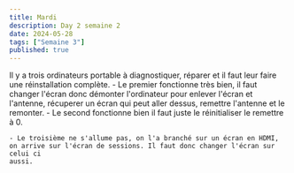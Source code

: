 ```yaml
---
title: Mardi
description: Day 2 semaine 2
date: 2024-05-28
tags: ["Semaine 3"]
published: true
---
```



Il y a trois ordinateurs portable à diagnostiquer, réparer et il faut leur faire une réinstallation complète.
    - Le premier fonctionne très bien, il faut changer l'écran donc démonter l'ordinateur pour enlever l'écran et l'antenne, récuperer un écran qui peut aller
dessus, remettre l'antenne et le remonter.
    - Le second fonctionne bien il faut juste le réinitialiser le remettre à 0.

    - Le troisième ne s'allume pas, on l'a branché sur un écran en HDMI, on arrive sur l'écran de sessions. Il faut donc changer l'écran sur celui ci
    aussi.
     
